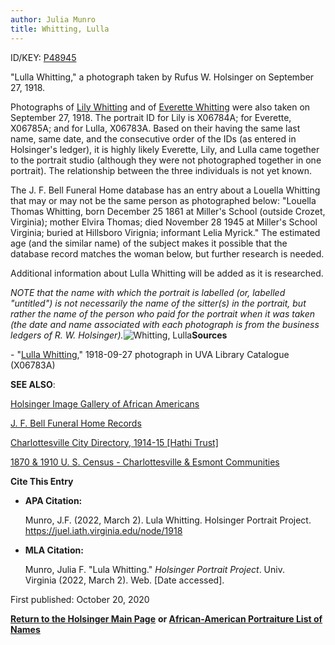 ```yaml
---
author: Julia Munro
title: Whitting, Lulla
---
```

ID/KEY: [P48945](http://juel.iath.virginia.edu/public_person?person=48945 "P48945")

"Lulla Whitting," a photograph taken by Rufus W. Holsinger on September 27, 1918.

Photographs of [Lily Whitting](http://juel.iath.virginia.edu/node/1917 "Lily Whitting") and of [Everette Whitting](http://juel.iath.virginia.edu/node/1916 "Whitting, Everette") were also taken on September 27, 1918. The portrait ID for Lily is X06784A; for Everette, X06785A; and for Lulla, X06783A. Based on their having the same last name, same date, and the consecutive order of the IDs (as entered in Holsinger's ledger), it is highly likely Everette, Lily, and Lulla came together to the portrait studio (although they were not photographed together in one portrait). The relationship between the three individuals is not yet known.

The J. F. Bell Funeral Home database has an entry about a Louella Whitting that may or may not be the same person as photographed below: "Louella Thomas Whitting, born December 25 1861 at Miller's School (outside Crozet, Virginia); mother Elvira Thomas; died November 28 1945 at Miller's School Virginia; buried at Hillsboro Virignia; informant Lelia Myrick." The estimated age (and the similar name) of the subject makes it possible that the database record matches the woman below, but further research is needed.

Additional information about Lulla Whitting will be added as it is researched.

_NOTE that the name with which the portrait is labelled (or, labelled "untitled") is not necessarily the name of the sitter(s) in the portrait, but rather the name of the person who paid for the portrait when it was taken (the date and name associated with each photograph is from the business ledgers of R. W. Holsinger)._![Whitting, Lulla](https://iiif.lib.virginia.edu/iiif/uva-lib:1049806/full/778,561/0/default.jpg "Whitting, Lulla")**Sources**

\- "[Lulla Whitting](https://search.lib.virginia.edu/sources/images/items/uva-lib:1049806 "Whitting, Lulla")," 1918-09-27 photograph in UVA Library Catalogue (X06783A) 

**SEE ALSO**:

[Holsinger Image Gallery of African Americans](http://rwholsingerphotos.org/images.php "Holsinger Image Gallery of African Americans")

[J. F. Bell Funeral Home Records](http://www2.vcdh.virginia.edu/afam/raceandplace/perl_scripts/funeral_search.html "J. F. Bell Funeral Home Database")

[Charlottesville City Directory, 1914-15 \[Hathi Trust\]](https://catalog.hathitrust.org/Record/101954103 "Charlottesville City Directory, 1914-15") 

[1870 & 1910 U. S. Census - Charlottesville & Esmont Communities](http://www2.vcdh.virginia.edu/afam/raceandplace/census/search_both.html "1870 & 1910 U. S. Census: Charlottesville and Esmont Communities")

**Cite This Entry**

*   **APA Citation:**
    
    Munro, J.F. (2022, March 2). Lula Whitting. Holsinger Portrait Project. https://juel.iath.virginia.edu/node/1918
    
*   **MLA Citation:**
    
    Munro, Julia F. "Lula Whitting." _Holsinger Portrait Project_. Univ. Virginia (2022, March 2). Web. \[Date accessed\].
    

First published: October 20, 2020

[**Return to the Holsinger Main Page**](http://juel.iath.virginia.edu/node/980) **or [African-American Portraiture List of Names](http://juel.iath.virginia.edu/node/996)**